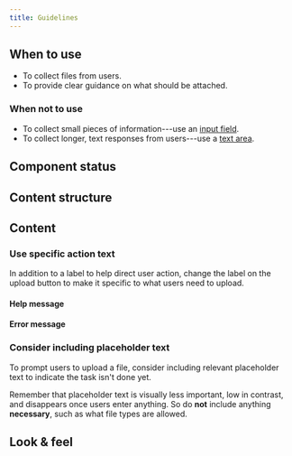 ```yaml
---
title: Guidelines
---
```



<ReactExample name="InputFile" />

## When to use

- To collect files from users.
- To provide clear guidance on what should be attached.

### When not to use

- To collect small pieces of information---use an [input field](/components/input/inputfield/).
- To collect longer, text responses from users---use a [text area](/components/input/textarea/).

## Component status

<ComponentStatus component="InputFile" />

## Content structure

<FigmaFile
  file="4QJZqvBvRrLu6t9mwObCkA"
  node="44%3A1017"
  alt="Label: provides a clear description of what users should upload; placeholder: provides additional info before a file is uploaded; button label: describes the main action and works best when short; help: optionally provides additional help for what's expected."
/>

## Content

<InputLabelsSnippet />

### Use specific action text

In addition to a label to help direct user action,
change the label on the upload button to make it specific to what users need to upload.

<ReactExample name="InputFile button label" />

<InputHelpErrorSnippet />

#### Help message

<ReactExample name="InputFile help" />

#### Error message

<ReactExample name="InputFile error" />

### Consider including placeholder text

To prompt users to upload a file,
consider including relevant placeholder text to indicate the task isn't done yet.

Remember that placeholder text is visually less important, low in contrast,
and disappears once users enter anything.
So do **not** include anything **necessary**, such as what file types are allowed.

## Look & feel

<InputBackgroundLinkSnippet />

